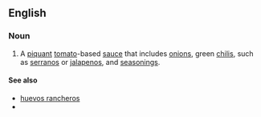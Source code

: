 ==English==

===Noun===
{{en-noun|sg=[[ranchero]] [[sauce]]|s|-}}

# A [[piquant]] [[tomato]]-based [[sauce]] that includes [[onion]]s, green [[chili]]s, such as [[serrano]]s or [[jalapeno]]s, and [[seasoning]]s.

====See also====
*[[huevos rancheros]]
*{{pedialite}}